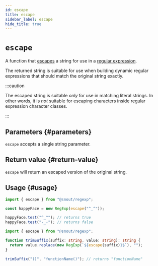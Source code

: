 ```yaml
---
id: escape
title: escape
sidebar_label: escape
hide_title: true
---
```


# `escape`

A function that [escapes] a string for use in a [regular expression].

[escapes]: https://developer.mozilla.org/en-US/docs/Web/JavaScript/Guide/Regular_Expressions#escaping
[regular expression]: https://developer.mozilla.org/en-US/docs/Web/JavaScript/Guide/Regular_Expressions

The returned string is suitable for use when building dynamic regular
expressions that should match the original string exactly.

:::caution

The escaped string is suitable _only_ for use in matching literal strings. In
other words, it is _not_ suitable for escaping characters inside regular
expression character classes.

:::

## Parameters {#parameters}

`escape` accepts a single string parameter.

## Return value {#return-value}

`escape` will return an escaped version of the original string.

## Usage {#usage}

```ts
import { escape } from "@snout/regexp";

const happyFace = new RegExp(escape("^_^"));

happyFace.test("^_^"); // returns true
happyFace.test("-_-"); // returns false
```

```ts
import { escape } from "@snout/regexp";

function trimSuffix(suffix: string, value: string): string {
  return value.replace(new RegExp(`${escape(suffix)}$`), "");
}

trimSuffix("()", "functionName()"); // returns "functionName"
```
